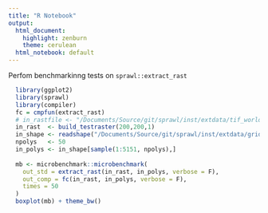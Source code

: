 ```yaml
---
title: "R Notebook"
output:
  html_document: 
    highlight: zenburn
    theme: cerulean
  html_notebook: default
---
```


Perfom benchmarkinng tests on `sprawl::extract_rast`

```r
  library(ggplot2)
  library(sprawl)
  library(compiler)
  fc = cmpfun(extract_rast)
  # in_rastfile <- "/Documents/Source/git/sprawl/inst/extdata/tif_world.tif"
  in_rast  <- build_testraster(200,200,1)
  in_shape <- readshape("/Documents/Source/git/sprawl/inst/extdata/grid_world.shp")
  npolys   <- 50
  in_polys <- in_shape[sample(1:5151, npolys),]
  
  mb <- microbenchmark::microbenchmark(
    out_std = extract_rast(in_rast, in_polys, verbose = F),
    out_comp = fc(in_rast, in_polys, verbose = F), 
    times = 50
  )
  boxplot(mb) + theme_bw()

```
